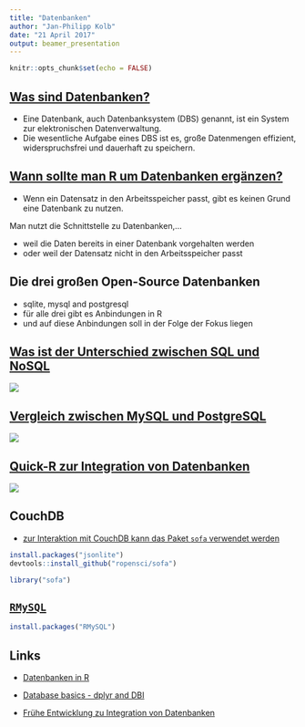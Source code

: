 ```yaml
---
title: "Datenbanken"
author: "Jan-Philipp Kolb"
date: "21 April 2017"
output: beamer_presentation
---
```


```r
knitr::opts_chunk$set(echo = FALSE)
```

## [Was sind Datenbanken?](https://de.wikipedia.org/wiki/Datenbank)

- Eine Datenbank, auch Datenbanksystem (DBS) genannt, ist ein System zur elektronischen Datenverwaltung. 
- Die wesentliche Aufgabe eines DBS ist es, große Datenmengen effizient, widerspruchsfrei und dauerhaft zu speichern.

## [Wann sollte man R um Datenbanken ergänzen?](https://cran.r-project.org/web/packages/dplyr/vignettes/databases.html)

- Wenn ein Datensatz in den Arbeitsspeicher passt, gibt es keinen Grund eine Datenbank zu nutzen.

Man nutzt die Schnittstelle zu Datenbanken,...

- weil die Daten bereits in einer Datenbank vorgehalten werden
- oder weil der Datensatz nicht in den Arbeitsspeicher passt

## Die drei großen Open-Source Datenbanken

- sqlite, mysql and postgresql
- für alle drei gibt es Anbindungen in R
- und auf diese Anbindungen soll in der Folge der Fokus liegen



## [Was ist der Unterschied zwischen SQL und NoSQL](https://www.r-bloggers.com/database-interfaces/)

![](https://i2.wp.com/ropensci.org/assets/blog-images/2015-05-20-database-interfaces/databases_diagram.jpg?w=456)


## [Vergleich zwischen MySQL und PostgreSQL](http://www.torsten-horn.de/techdocs/sql.htm)

![](figure/VergleichDatenbanken.PNG)


## [Quick-R zur Integration von Datenbanken](http://www.statmethods.net/input/dbinterface.html)

![](figure/quickr_AccessDatabases.PNG)

## CouchDB

- [zur Interaktion mit CouchDB kann das Paket `sofa` verwendet werden](https://github.com/ropensci/sofa)

```r
install.packages("jsonlite")
devtools::install_github("ropensci/sofa")
```

```r
library("sofa")
```


## [`RMySQL`](https://cran.r-project.org/web/packages/RMySQL/index.html)

```r
install.packages("RMySQL")
```

## Links

- [Datenbanken in R](https://cran.r-project.org/web/packages/dplyr/vignettes/databases.html)

- [Database basics - dplyr and DBI](https://shiny.rstudio.com/articles/overview.html)

- [Frühe Entwicklung zu Integration von Datenbanken](https://cran.r-project.org/web/packages/DBI/vignettes/DBI-proposal.html)